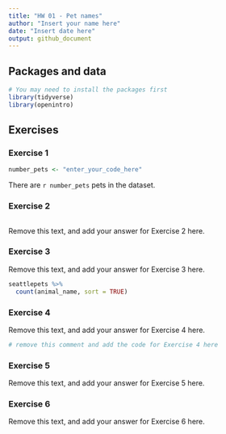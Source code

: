 ```yaml
---
title: "HW 01 - Pet names"
author: "Insert your name here"
date: "Insert date here"
output: github_document
---
```


## Packages and data

```r
# You may need to install the packages first
library(tidyverse)
library(openintro)
```

## Exercises

### Exercise 1

```r
number_pets <- "enter_your_code_here"
```


There are `r number_pets` pets in the dataset.

### Exercise 2

```r

```


Remove this text, and add your answer for Exercise 2 here.

### Exercise 3

Remove this text, and add your answer for Exercise 3 here.

```r
seattlepets %>%
  count(animal_name, sort = TRUE)
```

### Exercise 4

Remove this text, and add your answer for Exercise 4 here.

```r
# remove this comment and add the code for Exercise 4 here
```

### Exercise 5

Remove this text, and add your answer for Exercise 5 here.

### Exercise 6

Remove this text, and add your answer for Exercise 6 here.
